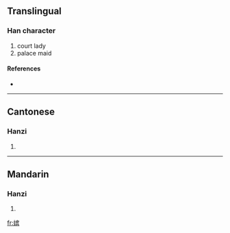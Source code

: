 {{also|嬪}}
==Translingual==

===Han character===
{{Han char|rn=38|rad=女|as=10|sn=13|four=|canj=女十人金 (VJOC)}}

# court lady
# palace maid

====References====
* {{Han ref|kx=0269.181|hdz=21074.020|uh=5AD4|ud=23252}}

----

==Cantonese==

===Hanzi===
{{yue-hanzi|jyut=|y=pan4}}

# {{defn|Cantonese}}

----

==Mandarin==

===Hanzi===
{{cmn-hanzi|tra=嬪|pin=[[pín]] ([[pin2]])|wg=p'in<sup>2</sup>}}

# {{defn|Mandarin}}

[[fr:嫔]]